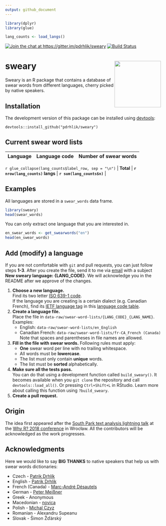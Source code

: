 ```yaml
---
output: github_document
---
```


<!-- README.md is generated from README.Rmd. Please edit this file. -->

```r
library(dplyr)
library(glue)

lang_counts <- load_langs()
```

[![Join the chat at https://gitter.im/pdrhlik/sweary](https://badges.gitter.im/Join%20Chat.svg)](https://gitter.im/swearyr)
[![Build Status](https://travis-ci.org/pdrhlik/sweary.svg?branch=master)](https://travis-ci.org/pdrhlik/sweary)

# sweary <img src="sticker/sweary-sticker.png" align="right" width="150" />

Sweary is an R package that contains a database of swear words from different languages, cherry picked by native speakers.

## Installation

The development version of this package can be installed using [devtools](https://github.com/r-lib/devtools):

```
devtools::install_github("pdrhlik/sweary")
```

## Current swear word lists

| Language      | Language code | Number of swear words |
| ------------- | ------------- | --------------------- |
`r glue_collapse(lang_counts$label_row, sep = "\n")`
| **Total**     | **`r nrow(lang_counts)` langs**   | **`r sum(lang_counts$n)`**               |

## Examples

All languages are stored in a `swear_words` data frame.

```r
library(sweary)
head(swear_words)
```

You can only extract one language that you are interested in.

```r
en_swear_words <- get_swearwords("en")
head(en_swear_words)
```

## Add (modify) a language

If you are not comfortable with `git` and pull requests, you can just follow steps **1-3**. After you create the file, send it to me via [email](mailto:patrik.drhlik@gmail.com) with a subject **New sweary language: {LANG_CODE}**. We will acknowledge you in the README after we approve of the changes.

1. **Choose a new language.**\
    Find its two letter [ISO 639-1 code](https://en.wikipedia.org/wiki/List_of_ISO_639-1_codes).\
    If the language you are creating is a certain dialect (e.g. Canadian French), find its [IETF language tag](https://en.wikipedia.org/wiki/IETF_language_tag) in this [language code table](http://www.lingoes.net/en/translator/langcode.htm).
2. **Create a language file.**\
    Place the file in `data-raw/swear-word-lists/{LANG_CODE}_{LANG_NAME}`.\
    Examples:\
    + English: `data-raw/swear-word-lists/en_English`
    + Canadian French: `data-raw/swear-word-lists/fr-CA_French (Canada)`\
    Note that spaces and parentheses in file names are allowed.
3. **Fill in the file with swear words.** Following rules must apply:
    + **One** swear word per line with no trailing whitespace.
    + All words must be **lowercase**.
    + The list must only contain **unique** words.
    + The list must be **sorted** alphabetically.
4. **Make sure all the tests pass.**\
    You can do that using a development function called `build_sweary()`. It becomes available when you `git clone` the repository and call `devtools::load_all()`. Or pressing `Ctrl+Shift+L` in RStudio. Learn more about calling this function using `?build_sweary`.
5. **Create a pull request.**

## Origin

The idea first appeared after the [South Park text analysis lightning talk](https://github.com/pdrhlik/southparktalk-whyr2018) at the [Why R? 2018 conference](http://whyr2018.pl/) in Wrocław. All the contributors will be acknowledged as the work progresses.

## Acknowledgments

Here we would like to say **BIG THANKS** to native speakers that help us with swear words dictionaries:

* Czech - [Patrik Drhlík](https://github.com/pdrhlik)
* English - [Patrik Drhlík](https://github.com/pdrhlik)
* French (Canada) - [Marc-André Désautels](https://github.com/desautm)
* German - [Peter Meißner](https://github.com/petermeissner)
* Greek - Anonymous
* Macedonian - [novica](https://github.com/novica)
* Polish - [Michal Czyz](https://github.com/mczyzj)
* Romanian - Alexandru Supeanu
* Slovak - Šimon Žďárský
